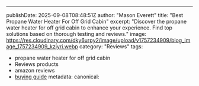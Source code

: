 ---
publishDate: 2025-09-08T08:48:51Z
author: "Mason Everett"
title: "Best Propane Water Heater For Off Grid Cabin"
excerpt: "Discover the propane water heater for off grid cabin to enhance your experience. Find top solutions based on thorough testing and reviews."
image: https://res.cloudinary.com/dky6urpy2/image/upload/v1757234909/blog_image_1757234909_kziyri.webp
category: "Reviews"
tags:
  - propane water heater for off grid cabin
  - Reviews products
  - amazon reviews
  - [buying guide](https://www.homeessentialsguide.com/best-drinking-water-filtration-system-for-well-water)
metadata:
  canonical: